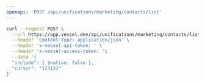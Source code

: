 ```yaml
---
openapi: 'POST /api/unifications/marketing/contacts/list'
---
```


<RequestExample>

```bash Request
curl --request POST \
  --url https://app.vessel.dev/api/unifications/marketing/contacts/list \
  --header 'Content-Type: application/json' \
  --header 'x-vessel-api-token: ' \
  --header 'x-vessel-access-token: '\
  --data '{
  "include": { $native: false },
  "cursor": "123123"
}'
```

</RequestExample>
